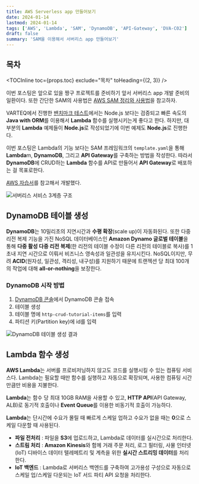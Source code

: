 ```yaml
---
title: AWS Serverless app 만들어보기
date: 2024-01-14
lastmod: 2024-01-14
tags: ['AWS', 'Lambda', 'SAM', 'DynamoDB', 'API-Gateway', 'DVA-C02']
draft: false
summary: 'SAM을 이용해서 서버리스 app 만들어보기'
---
```


## 목차

<TOCInline toc={props.toc} exclude="목차" toHeading={(2, 3)} />

이번 포스팅은 앞으로 있을 짱구 프로젝트를 준비하기 앞서 서버리스 app 개발 준비의 일환이다.
또한 간단한 SAM의 사용법은 [AWS SAM 정리와 사용법](https://ohsol-blog.vercel.app/blog/aws/aws-sam)을 참고하자.

VARTEQ에서 진행한 [밴치마크 테스트](https://varteq.com/java-vs-nodejs-on-aws-lambda-benchmark-survey/)에서는 Node.js 보다는 검증되고 빠른 속도의 **Java with ORM**를 이용해서 **Lambda** 함수를 실행시키는게 좋다고 한다.
하지만, 대부분의 **Lambda** 예제들이 **Node.js**로 작성되었기에 이번 예제도 **Node.js**로 진행한다.

이번 포스팅은 Lambda의 기능 보다는 SAM 프레임워크의 `template.yaml`을 통해 **Lambda**m, **DynamoDB**, 그리고 **API Gateway**를 구축하는 방법을 작성한다.
따라서 **DynamoDB**에 CRUD하는 **Lambda** 함수를 API로 만들어서 **API Gateway**로 배포하는 걸 목표로한다.

[AWS 자습서](https://docs.aws.amazon.com/ko_kr/apigateway/latest/developerguide/http-api-dynamo-db.html)를 참고해서 개발했다.

<img src="/static/images/aws/aws-sam-api-gateway.png" alt="서버리스 서비스 3계층 구조" />

## DynamoDB 테이블 생성

**DynamoDB**는 10밀리초의 지연시간과 **수평 확장**(scale up)이 자동화된다.
또한 다중 리전 복제 기능을 가진 NoSQL 데이터베이스인 **Amazon Dynamo 글로벌 테이블**을 통해 **다중 활성 다중 리전 복제**(한 리전의 테이블 수정이 다른 리전의 테이블로 복사)를 1초내 지연 시간으로 이뤄서 비즈니스 영속성과 일관성을 유지시킨다.
NoSQL이지만, 무려 **ACID**(원자성, 일관성, 격리성, 내구성)를 지원하기 때문에 트랜젝션 당 최대 100개의 작업에 대해 **all-or-nothing**을 보장한다.

### DynamoDB 시작 방법

1. [DynamoDB 콘솔](https://console.aws.amazon.com/dynamodb/)에서 DynamoDB 콘솔 접속
2. 테이블 생성
3. 테이블 명에 `http-crud-tutorial-items`를 입력
4. 파티션 키(Partition key)에 id를 입력

<img src="/static/images/aws/aws-sam-dynamodb-tutorial.png" alt="DynamoDB 테이블 생성 결과" />

## Lambda 함수 생성

**AWS Lambda**는 서버를 프로비저닝하지 않고도 코드를 실행시킬 수 있는 컴퓨팅 서비스다.
Lambda는 필요할 때만 함수를 실행하고 자동으로 확장되며, 사용한 컴퓨팅 시간만큼만 비용을 지불한다.

**Lambda**는 함수 당 최대 10GB RAM을 사용할 수 있고, **HTTP API**(API Gateway, ALB)로 동기적 호출이나 **Event Queue**를 이용한 비동기적 호출이 가능하다.

**Lambda**는 단시간에 수요가 몰릴 때 빠르게 스케일 업하고 수요가 없을 때는 **0**으로 스케일 다운할 때 사용된다.

- **파일 전처리** : 파일을 **S3**에 업로드하고, Lambda로 데이터를 실시간으로 처리한다.
- **스트림 처리** : **Amazon Kinesis**와 함께 거래 주문 처리, 로그 필터링, 사물 인터넷(IoT) 디바이스 데이터 텔레메트리 및 계측을 위한 **실시간 스트리밍 데이터**를 처리한다.
- **IoT 백엔드** : Lambda로 서버리스 백엔드를 구축하여 고가용성 구성으로 자동으로 스케일 업/스케일 다운되는 IoT 서드 파티 API 요청을 처리한다.
